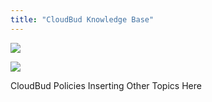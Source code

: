 ```yaml
---
title: "CloudBud Knowledge Base"
---
```


<img
  className="block dark:hidden"
  src="/logo/cloudbud-color.svg"
/>

<img
  className="hidden dark:block"
  src="/logo/cloudbud-color.svg"
/>

<CardGroup cols={2}>
  <Card title="Policies" icon="file-contract" href="https://docs.cloudbud.com/policies/">
    CloudBud Policies
  </Card>
  <Card title="Other Topics" icon="dice" href="https://docs.cloudbud.com/">
    Inserting Other Topics Here
  </Card>
</CardGroup>